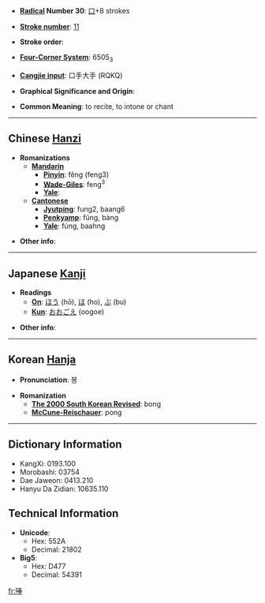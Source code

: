 * '''[[Wiktionary:Chinese radical index|Radical]] Number 30''': [[Wiktionary:Chinese radical index 口|口]]+8 strokes

* '''[[Wiktionary:Chinese total strokes index|Stroke number]]''': [[Wiktionary:Chinese total strokes index 11|11]]

* '''Stroke order''': 

* '''[[Wiktionary:Chinese four corner index|Four-Corner System]]''': 6505<sub>3</sub>

* '''[[Wiktionary:Chinese Cangjie index|Cangjie input]]''': 口手大手 (RQKQ)

* '''Graphical Significance and Origin''': 

* '''Common Meaning''': to recite, to intone or chant

----

== Chinese [[Hanzi]] ==

* '''Romanizations'''
** '''[[Mandarin]]'''
*** '''[[Pinyin]]''': fěng (feng3)
*** '''[[Wade-Giles]]''': feng<sup>3</sup>
*** '''[[Yale]]''': 
** '''[[Cantonese]]'''
*** '''[[Jyutping]]''': fung2, baang6
*** '''[[Penkyamp]]''': fũng, bàng
*** '''[[Yale]]''': fúng, baahng

* '''Other info''': 

----

== Japanese [[Kanji]] ==

* '''Readings'''
** '''[[On]]''': [[ほう]] (hō), [[ほ]] (ho), [[ぶ]] (bu)
** '''[[Kun]]''': [[おおごえ]] (oogoe)

* '''Other info''':  

----

== Korean [[Hanja]] ==

* '''Pronunciation''': 봉

* '''Romanization'''
** '''[[The 2000 South Korean Revised Romanization|The 2000 South Korean Revised]]''': bong
** '''[[McCune-Reischauer]]''': pong

----

== Dictionary Information ==

* KangXi: 0193.100
* Morobashi: 03754
* Dae Jaweon: 0413.210
* Hanyu Da Zidian: 10635.110

== Technical Information ==

* '''Unicode''':
** Hex: 552A
** Decimal: 21802
* '''Big5''':
** Hex: D477
** Decimal: 54391

[[fr:唪]]